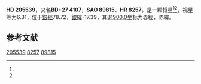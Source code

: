 {{Starbox begin
| name = HD 205539
}}
{{Starbox observe
| epoch = [[J2000.0|J2000.0]]
| constell = {{星座名待查}}<ref name=SIMBAD>{{cite web
 | url=http://simbad.u-strasbg.fr/simbad/sim-id?Ident=HR+8257
 | title=Pulsating variable Star
 | publisher=Centre de Données astronomiques de Strasbourg
 | work=SIMBAD
 | accessdate=2012-07-13
 | archive-date=2016-03-17
 | archive-url=https://web.archive.org/web/20160317065917/http://simbad.u-strasbg.fr/simbad/sim-id?Ident=HR+8257
 | dead-url=no
 }}</ref><ref name=DATA>{{cite web
 | url=http://vizier.u-strasbg.fr/viz-bin/VizieR-5?-out.add=.&-source=5050&-corr=PK=HR&-out.max=9999&HR=8257
 | title=VizieR Detailed Page
 | accessdate=2012-07-13
 | archive-date=2016-03-04
 | archive-url=https://web.archive.org/web/20160304200901/http://vizier.u-strasbg.fr/viz-bin/VizieR-5?-out.add=.&-source=5050&-corr=PK=HR&-out.max=9999&HR=8257
 | dead-url=no
 }}</ref>
| 星官 = 
| ra = {{RA|21|35|19}}<ref name=SIMBAD /><ref name=DATA />
| dec = {{DEC|+28|11|50}}<ref name=SIMBAD /><ref name=DATA />
| appmag_v = 6.31<ref name=SIMBAD /><ref name=DATA />
}}
{{Starbox character
| class = F0IV<ref name=SIMBAD /><ref name=DATA />
| b-v = 0.35<ref name=SIMBAD /><ref name=DATA />
| u-b = -0.05<ref name=SIMBAD /><ref name=DATA />
| r-i = <ref name=SIMBAD /><ref name=DATA />
| variable = 
}}
{{Starbox astrometry
| radial_v = -0.05
| prop_mo_ra = -42
| parallax = 
| p_error = 
}}
{{Starbox catalog
| names =BD+27 4107，[[SAO星表|SAO]] 89815，[[HD星表|HD]] 205539，[[HR星表|HR]] 8257}}
{{Starbox reference |Simbad=HR+8257}}
{{Starbox end}}

'''HD 205539'''，又名'''BD+27 4107'''，'''SAO 89815'''、'''HR 8257'''，是一颗恒星<ref name=SIMBAD /><ref name=DATA />，视星等为6.31，位于[[銀道座標系|銀經]]78.72，[[銀道座標系|銀緯]]-17.39，其[[B1900.0|B1900.0]]坐标为赤經{{RA|21|30|53.1}}，赤緯{{DEC|+27|-17.39|8}}。

== 参考文献 ==
{{reflist}}

{{star-stub}}

[[Category:HD和HDE天體|205539]]
[[Category:HR天體|8257]]
[[Category:SAO天體|89815]]